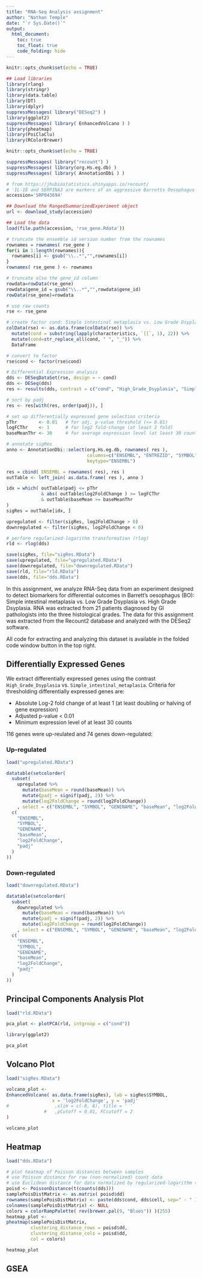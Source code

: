 ```yaml
---
title: "RNA-Seq Analysis assignment"
author: "Nathan Temple"
date: "`r Sys.Date()`"
output:
  html_document:
    toc: true
    toc_float: true
    code_folding: hide
---
```


```r
knitr::opts_chunk$set(echo = TRUE)

## Load libraries
library(rlang)
library(stringr)
library(data.table)
library(DT)
library(dplyr)
suppressMessages( library("DESeq2") )
library(ggplot2)
suppressMessages( library( EnhancedVolcano ) )
library(pheatmap)
library(PoiClaClu)
library(RColorBrewer)


```

```r
knitr::opts_chunk$set(echo = TRUE)

suppressMessages( library("recount") )
suppressMessages( library(org.Hs.eg.db) )
suppressMessages( library( AnnotationDbi ) )

# from https://jhubiostatistics.shinyapps.io/recount/
# 'IL-1ß and SERPINA3 are markers of an aggressive Barretts Oesophagus phenotype identified using mRNA sequencing'
accession='SRP043694'

## Download the RangedSummarizedExperiment object
url <- download_study(accession)

## Load the data
load(file.path(accession, 'rse_gene.Rdata'))

# truncate the ensemble id version number from the rownames
rownames = rownames( rse_gene )
for(i in 1:length(rownames)){
  rownames[i] <- gsub("\\..*","",rownames[i])
}
rownames( rse_gene ) <- rownames

# truncate also the gene_id column
rowdata=rowData(rse_gene)
rowdata$gene_id = gsub("\\..*","",rowdata$gene_id)
rowData(rse_gene)=rowdata

# use raw counts
rse <- rse_gene

# create factor cond: Simple intestinal metaplasia vs. Low Grade Dsyplasia vs. High Grade Dsyplasia
colData(rse) <- as.data.frame(colData(rse)) %>% 
  mutate(cond = substring(lapply(characteristics, `[[`, 1), 22)) %>%
  mutate(cond=str_replace_all(cond, " ", "_")) %>%
  DataFrame

# convert to factor
rse$cond <- factor(rse$cond)

# Differential Expression analysis
dds <- DESeqDataSet(rse, design = ~ cond)
dds <- DESeq(dds)
res <- results(dds, contrast = c("cond", "High_Grade_Dsyplasia", "Simple_intestinal_metaplasia"))

# sort by padj
res <- res[with(res, order(padj)), ]

# set up differentially expressed gene selection criteria 
pThr        <- 0.01   # for adj. p-value threshold (<= 0.01)
logFCThr    <- 1      # for log2 fold-change (at least 2 fold)
baseMeanThr <- 30     # for average expression level (at least 30 counts).

# annotate sigRes
anno <- AnnotationDbi::select(org.Hs.eg.db, rownames( res ),
                              columns=c("ENSEMBL", "ENTREZID", "SYMBOL", "GENENAME"), 
                              keytype="ENSEMBL")

res = cbind( ENSEMBL = rownames( res), res )
outTable <- left_join( as.data.frame( res ), anno )

idx = which( outTable$padj <= pThr 
             & abs( outTable$log2FoldChange ) >= logFCThr 
             & outTable$baseMean >= baseMeanThr 
)
sigRes = outTable[idx, ]

upregulated <- filter(sigRes, log2FoldChange > 0)
downregulated <- filter(sigRes, log2FoldChange < 0)

# perform regularized-logarithm transformation (rlog)
rld <- rlog(dds)

save(sigRes, file="sigRes.RData")
save(upregulated, file="upregulated.RData")
save(downregulated, file="downregulated.RData")
save(rld, file="rld.RData")
save(dds, file="dds.RData")

```

In this assignment, we analyze RNA-Seq data from an experiment designed to detect biomarkers for differential outcomes in Barrett's oesophagus (BO): Simple intestinal metaplasia vs. Low Grade Dsyplasia vs. High Grade Dsyplasia.  RNA was extracted from 21 patients diagnosed by GI pathologists into the three histological grades.  The data for this assignment was extracted from the Recount2 database and analyzed with the DESeq2 software.

All code for extracting and analyzing this dataset is available in the folded code window button in the top right.  

## Differentially Expressed Genes {.tabset}

We extract differentially expressed genes using the contrast `High_Grade_Dsyplasia` vs. `Simple_intestinal_metaplasia`.  Criteria for thresholding differentially expressed genes are:

+ Absolute Log-2 fold change of at least 1 (at least doubling or halving of gene expression)
+ Adjusted p-value < 0.01
+ Minimum expression level of at least 30 counts

116 genes were up-reulated and 74 genes down-regulated:

### Up-regulated

```r

load("upregulated.RData")

datatable(setcolorder(
  subset(
    upregulated %>%
      mutate(baseMean = round(baseMean)) %>%
      mutate(padj = signif(padj, 2)) %>%
      mutate(log2FoldChange = round(log2FoldChange))
    , select = c("ENSEMBL", "SYMBOL", "GENENAME", "baseMean", "log2FoldChange", "padj") ),
  c(
    "ENSEMBL",
    "SYMBOL",
    "GENENAME",
    "baseMean",
    "log2FoldChange",
    "padj"
  )
))

```
### Down-regulated

```r

load("downregulated.RData")

datatable(setcolorder(
  subset(
    downregulated %>%
      mutate(baseMean = round(baseMean)) %>%
      mutate(padj = signif(padj, 2)) %>%
      mutate(log2FoldChange = round(log2FoldChange))
    , select = c("ENSEMBL", "SYMBOL", "GENENAME", "baseMean", "log2FoldChange", "padj") ),
  c(
    "ENSEMBL",
    "SYMBOL",
    "GENENAME",
    "baseMean",
    "log2FoldChange",
    "padj"
  )
))

```

## Principal Components Analysis Plot

```r

load("rld.RData")

pca_plot <- plotPCA(rld, intgroup = c("cond"))

library(ggplot2)

pca_plot 
```

## Volcano Plot

```r

load("sigRes.RData")

volcano_plot <- 
EnhancedVolcano( as.data.frame(sigRes), lab = sigRes$SYMBOL, 
                 x = 'log2FoldChange', y = 'padj'
#                 ,xlim = c(-8, 8), title = ' '
              #   ,pCutoff = 0.01, FCcutoff = 2
)              

volcano_plot 
```

## Heatmap

```r

load("dds.RData")

# plot heatmap of Poisson distances between samples
# use Poisson distance for raw (non-normalized) count data
# use Euclidean distance for data normalized by regularized-logarithm transformation (rlog) or variance stablization transfromation (vst)
poisd <- PoissonDistance(t(counts(dds)))
samplePoisDistMatrix <- as.matrix( poisd$dd)
rownames(samplePoisDistMatrix) <- paste(dds$cond, dds$cell, sep=" - " )
colnames(samplePoisDistMatrix) <- NULL
colors = colorRampPalette( rev(brewer.pal(9, "Blues")) )(255)
heatmap_plot <-
pheatmap(samplePoisDistMatrix,
         clustering_distance_rows = poisd$dd,
         clustering_distance_cols = poisd$dd,
         col = colors)

heatmap_plot
```


## GSEA

